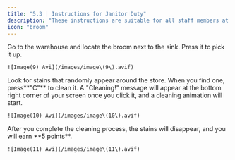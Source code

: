 ```yaml
---
title: "5.3 | Instructions for Janitor Duty"
description: "These instructions are suitable for all staff members at any rank."
icon: "broom"
---
```


<Steps>
  <Step title="Take the broom">
    Go to the warehouse and locate the broom next to the sink. Press it to pick it up.

    ![Image(9) Avi](/images/image\(9\).avif)
  </Step>
  <Step title="Find Stains">
    Look for stains that randomly appear around the store. When you find one, press**"C"**  to clean it. A "Cleaning!" message will appear at the bottom right corner of your screen once you click it, and a cleaning animation will start.

    ![Image(10) Avi](/images/image\(10\).avif)
  </Step>
  <Step title="Finish">
    After you complete the cleaning process, the stains will disappear, and you will earn **5 points**.

    ![Image(11) Avi](/images/image\(11\).avif)
  </Step>
</Steps>